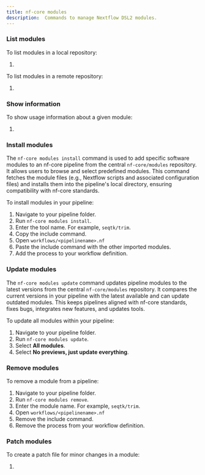 ```yaml
---
title: nf-core modules
description:  Commands to manage Nextflow DSL2 modules.
---
```



### List modules

To list modules in a local repository:

<Steps>

1. 

</Steps>

To list modules in a remote repository:

<Steps>

1. 

</Steps>

### Show information

To show usage information about a given module:

<Steps>

1. 

</Steps> 

### Install modules

The `nf-core modules install` command is used to add specific software modules to an nf-core pipeline from the central `nf-core/modules` repository.
It allows users to browse and select predefined modules.
This command fetches the module files (e.g., Nextflow scripts and associated configuration files) and installs them into the pipeline's local directory, ensuring compatibility with nf-core standards.

To install modules in your pipeline:

<Steps>

1. Navigate to your pipeline folder.
2. Run `nf-core modules install`.
3. Enter the tool name. For example, `seqtk/trim`.
4. Copy the include command.
5. Open `workflows/<pipelinename>.nf`
6. Paste the include command with the other imported modules.
7. Add the process to your workflow definition.

</Steps>

### Update modules

The `nf-core modules update` command updates pipeline modules to the latest versions from the central `nf-core/modules` repository.
It compares the current versions in your pipeline with the latest available and can update outdated modules.
This keeps pipelines aligned with nf-core standards, fixes bugs, integrates new features, and updates tools.

To update all modules within your pipeline:

<Steps>

1. Navigate to your pipeline folder.
2. Run `nf-core modules update`.
3. Select **All modules**.
4. Select **No previews, just update everything**.

</Steps>

### Remove modules

To remove a module from a pipeline:

<Steps>

1. Navigate to your pipeline folder.
2. Run `nf-core modules remove`.
3. Enter the module name. For example, `seqtk/trim`.
4. Open `workflows/<pipelinename>.nf`
6. Remove the include command.
7. Remove the process from your workflow definition.

</Steps>

### Patch modules

To create a patch file for minor changes in a module:

<Steps>

1. 

</Steps>
